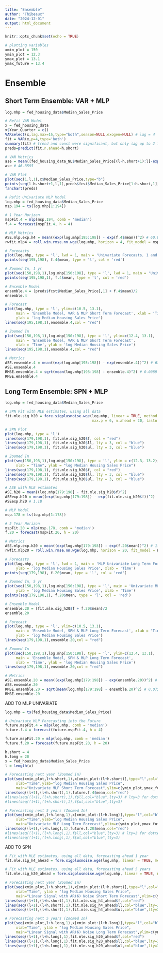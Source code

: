 ```yaml
---
title: "Ensemble"
author: "Thibeaux"
date: "2024-12-01"
output: html_document
---
```


```r
knitr::opts_chunk$set(echo = TRUE)

# plotting variables
xmin_plot = 150
ymin_plot = 12.3
ymax_plot = 13.1
ymax_future = 13.4
```

# Ensemble

## Short Term Ensemble: VAR + MLP
```r
log.mhp = fed_housing_data$Median_Sales_Price

# Refit VAR Model
x = fed_housing_data
x$Year_Quarter = c()
VARselect(x,lag.max=16,type="both",season=NULL,exogen=NULL) # lag = 4
fit = VAR(x,p=4,type='both') 
summary(fit) # trend and const were significant, but only lag up to 2 for variable of interest, huc not very predictive
preds=predict(fit,n.ahead=h.short)

# VAR Metrics
ase = mean((fed_housing_data_NL$Median_Sales_Price[(l-h.short+1):l]-exp(preds$fcst$Median_Sales_Price[,1]))^2)/1e6
ase # 46.3595

# VAR Plot
plot(seq(1,l,1),x$Median_Sales_Price,type="b")
points(seq(l-h.short+1,l,1),preds$fcst$Median_Sales_Price[1:h.short,1],type="b",pch=15,col="blue")
fanchart(preds)

# Refit Univariate MLP Model
log.mhp = fed_housing_data$Median_Sales_Price
msp.194 = ts(log.mhp[1:194])

# 1 Year Horizon
mspFit.4 = mlp(msp.194, comb = 'median')
f.4 = forecast(mspFit.4, h = 4)

# MLP Metrics
ASE.mlp.exp.h4 = mean((exp(log.mhp[195:198]) - exp(f.4$mean))^2) # 60.95M
rwfit.mlp4 = roll.win.rmse.nn.wge(log.mhp, horizon = 4, fit_model = mspFit.4) # 0.029

# Forecasts
plot(log.mhp, type = 'l', lwd = 1, main = 'Univariate Forecasts, 1 and 5 Years')
points(seq(195,198), f.4$mean, type = 'l', col = 'red')

# Zoomed In, 1 yr
plot(seq(150,198,1),log.mhp[150:198], type = 'l', lwd = 1, main = 'Univariate MLP Forecast, 1 Year')
points(seq(195,198,1), f.4$mean, type = 'l', col = 'red')

# Ensemble Model
ensemble.4 = (preds$fcst$Median_Sales_Price[,1] + f.4$mean)/2
ensemble.4

# Forecast
plot(log.mhp, type = 'l', ylim=c(10.5, 13.1),
     main = 'Ensemble Model, VAR & MLP Short Term Forecast', xlab = 'Time', 
     ylab = 'log Median Housing Sales Price')
lines(seq(195,198,1),ensemble.4,col = "red")

# Zoomed In
plot(seq(150,198,1),log.mhp[150:198], type = 'l', ylim=c(12.4, 13.1),
     main = 'Ensemble Model, VAR & MLP Short Term Forecast', 
     xlab = 'Time', ylab = 'log Median Housing Sales Price')
lines(seq(195,198,1),ensemble.4,col = "red")

# Metrics
ASE.ensemble.4 = mean((exp(log.mhp[195:198]) - exp(ensemble.4))^2) # 63.36M
ASE.ensemble.4
RMSE.ensemble.4 = sqrt(mean(log.mhp[195:198] - ensemble.4)^2) # 0.0089
RMSE.ensemble.4
```
## Long Term Ensemble: SPN + MLP

```r
log.mhp = fed_housing_data$Median_Sales_Price

# SPN Fit with MLE estimates, using all data
fit.mle.sig_h20 = fore.sigplusnoise.wge(log.mhp, linear = TRUE, method = 'mle', freq = 0, 
                                        max.p = 6, n.ahead = 20, lastn = TRUE)

# SPN Plot
plot(log.mhp, type = 'l')
lines(seq(179,198,1), fit.mle.sig_h20$f, col = "red")
lines(seq(179,198,1), fit.mle.sig_h20$ll, lty = 3, col = "blue")
lines(seq(179,198,1), fit.mle.sig_h20$ul, lty = 3, col = "blue")

# Zoomed In
plot(seq(150,198,1),log.mhp[150:198], type = 'l', ylim = c(12.3, 13.2), main = "Linear Signal with AR(6) Noise Long Term Forecast", 
     xlab = "Time", ylab = "log Median Housing Sales Price")
lines(seq(179,198,1), fit.mle.sig_h20$f, col = "red")
lines(seq(179,198,1), fit.mle.sig_h20$ll, lty = 3, col = "blue")
lines(seq(179,198,1), fit.mle.sig_h20$ul, lty = 3, col = "blue")

# ASE with MLE estimates
ASE.h20 = mean((log.mhp[179:198] - fit.mle.sig_h20$f)^2)
ASEexp.h20 = mean((exp(log.mhp[179:198]) - exp(fit.mle.sig_h20$f))^2)
ASEexp.h20 # 1.1B

# MLP Model
msp.178 = ts(log.mhp[1:178])

# 5 Year Horizon
mspFit.20 = mlp(msp.178, comb = 'median')
f.20 = forecast(mspFit.20, h = 20)

# Metrics
ASE.mlp.exp.h20 = mean((exp(log.mhp[179:198]) - exp(f.20$mean))^2) # 1.72B
rwfit.mlp20 = roll.win.rmse.nn.wge(log.mhp, horizon = 20, fit_model = mspFit.20) # 0.072

# Forecasts
plot(log.mhp, type = 'l', lwd = 1, main = 'MLP Univariate Long Term Forecast',
     ylab = 'log Median Housing Sales Price', xlab = 'Time')
points(seq(179,198), f.20$mean, type = 'l', col = 'red')

# Zoomed In, 5 yr
plot(seq(150,198,1),log.mhp[150:198], type = 'l', main = 'Univariate MLP Forecast, 1 Year',
     ylab = 'log Median Housing Sales Price', xlab = 'Time')
points(seq(179,198,1), f.20$mean, type = 'l', col = 'red')

# Ensemble Model
ensemble.20 = (fit.mle.sig_h20$f + f.20$mean)/2
ensemble.20

# Forecast
plot(log.mhp, type = 'l', ylim=c(10.5, 13.1),
     main = 'Ensemble Model, SPN & MLP Long Term Forecast', xlab = 'Time', 
     ylab = 'log Median Housing Sales Price')
lines(seq(179,198,1),ensemble.20,col = "red")

# Zoomed In
plot(seq(150,198,1),log.mhp[150:198], type = 'l', ylim=c(12.4, 13.1),
     main = 'Ensemble Model, SPN & MLP Long Term Forecast', 
     xlab = 'Time', ylab = 'log Median Housing Sales Price')
lines(seq(179,198,1),ensemble.20,col = "red")

# Metrics
ASE.ensemble.20 = mean((exp(log.mhp[179:198]) - exp(ensemble.20))^2) # 1.658B
ASE.ensemble.20
RMSE.ensemble.20 = sqrt(mean(log.mhp[179:198] - ensemble.20)^2) # 0.0758
RMSE.ensemble.20
```

ADD TO MLP UNIVARIATE

```r
log.mhp = ts(fed_housing_data$Median_Sales_Price)

# Univariate MLP Forecasting into the Future
future.mspFit.4 = mlp(log.mhp, comb = 'median')
future.f.4 = forecast(future.mspFit.4, h = 4)

future.mspFit.20 = mlp(log.mhp, comb = 'median')
future.f.20 = forecast(future.mspFit.20, h = 20)

h.short = 4
h.long = 20
x = fed_housing_data$Median_Sales_Price
l = length(x)

# Forecasting next year (Zoomed In)
plot(seq(xmin_plot,l+h.short,1),x[xmin_plot:(l+h.short)],type="l",col="black",
     xlab="Time",ylab="log Median Housing Sales Price",
     main="Univariate MLP Short Term Forecast",ylim=c(ymin_plot,ymax_future))
lines(seq((l+1),(l+h.short),1),future.f.4$mean,col="red")
#lines(seq((l+1),(l+h.short),1),f$ll,col="blue",lty=3) # lty=3 for dotted line
#lines(seq((l+1),(l+h.short),1),f$ul,col="blue",lty=3)

# Forecasting next 5 years (Zoomed In)
plot(seq(xmin_plot,l+h.long,1),x[xmin_plot:(l+h.long)],type="l",col="black",
     xlab="Time",ylab="log Median Housing Sales Price",
     main="Univariate MLP Long Term Forecast",ylim=c(ymin_plot,ymax_future))
lines(seq((l+1),(l+h.long),1),future.f.20$mean,col="red")
#lines(seq((l+1),(l+h.long),1),f$ll,col="blue",lty=3) # lty=3 for dotted line
#lines(seq((l+1),(l+h.long),1),f$ul,col="blue",lty=3)
```

ADD TO SPN

```r

# Fit with MLE estimates, using all data, forecasting ahead 1 year
fit.mle.sig_h4_ahead = fore.sigplusnoise.wge(log.mhp, linear = TRUE, method = 'mle', freq = 0, max.p = 6, n.ahead = 4, lastn = FALSE)

# Fit with MLE estimates, using all data, forecasting ahead 5 years
fit.mle.sig_h20_ahead = fore.sigplusnoise.wge(log.mhp, linear = TRUE, method = 'mle', freq = 0, max.p = 6, n.ahead = 20, lastn = FALSE)

# Forecasting next year (Zoomed In)
plot(seq(xmin_plot,l+h.short,1),x[xmin_plot:(l+h.short)],type="l",col="black",
     xlab="Time", ylab = "log Median Housing Sales Price",
     main="Linear Signal with AR(6) Noise Short Term Forecast",ylim=c(ymin_plot,ymax_future))
lines(seq((l+1),(l+h.short),1),fit.mle.sig_h4_ahead$f,col="red")
lines(seq((l+1),(l+h.short),1),fit.mle.sig_h4_ahead$ll,col="blue",lty=3) # lty=3 for dotted line
lines(seq((l+1),(l+h.short),1),fit.mle.sig_h4_ahead$ul,col="blue",lty=3)

# Forecasting next 5 years (Zoomed In)
plot(seq(xmin_plot,l+h.long,1),x[xmin_plot:(l+h.long)],type="l",col="black",
     xlab="Time", ylab = "log Median Housing Sales Price",
     main="Linear Signal with AR(6) Noise Long Term Forecast",ylim=c(ymin_plot,ymax_future))
lines(seq((l+1),(l+h.long),1),fit.mle.sig_h20_ahead$f,col="red")
lines(seq((l+1),(l+h.long),1),fit.mle.sig_h20_ahead$ll,col="blue",lty=3) # lty=3 for dotted line
lines(seq((l+1),(l+h.long),1),fit.mle.sig_h20_ahead$ul,col="blue",lty=3)

```